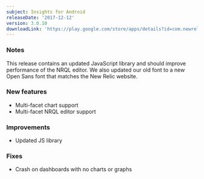 ```yaml
---
subject: Insights for Android
releaseDate: '2017-12-12'
version: 3.0.10
downloadLink: 'https://play.google.com/store/apps/details?id=com.newrelic.insights&hl=en'
---
```


### Notes

This release contains an updated JavaScript library and should improve performance of the NRQL editor. We also updated our old font to a new Open Sans font that matches the New Relic website.

### New features

* Multi-facet chart support
* Multi-facet NRQL editor support

### Improvements

* Updated JS library

### Fixes

* Crash on dashboards with no charts or graphs
